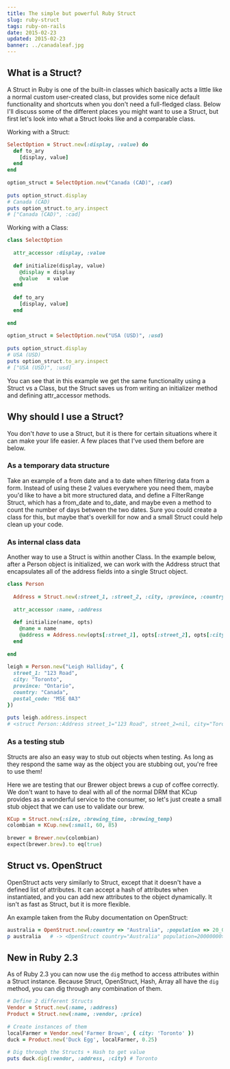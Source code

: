 ```yaml
---
title: The simple but powerful Ruby Struct
slug: ruby-struct
tags: ruby-on-rails
date: 2015-02-23
updated: 2015-02-23
banner: ../canadaleaf.jpg
---
```


## What is a Struct? 
 
A Struct in Ruby is one of the built-in classes which basically acts a little like a normal custom user-created class, but provides some nice default functionality and shortcuts when you don't need a full-fledged class. Below I'll discuss some of the different places you might want to use a Struct, but first let's look into what a Struct looks like and a comparable class. 
 
Working with a Struct: 
 
```ruby 
SelectOption = Struct.new(:display, :value) do 
  def to_ary 
    [display, value] 
  end 
end 
 
option_struct = SelectOption.new("Canada (CAD)", :cad) 
 
puts option_struct.display 
# Canada (CAD) 
puts option_struct.to_ary.inspect 
# ["Canada (CAD)", :cad] 
``` 
 
Working with a Class: 
 
```ruby 
class SelectOption 
 
  attr_accessor :display, :value 
 
  def initialize(display, value) 
    @display = display 
    @value   = value 
  end 
 
  def to_ary 
    [display, value] 
  end 
 
end 
 
option_struct = SelectOption.new("USA (USD)", :usd) 
 
puts option_struct.display 
# USA (USD) 
puts option_struct.to_ary.inspect 
# ["USA (USD)", :usd] 
``` 
 
You can see that in this example we get the same functionality using a Struct vs a Class, but the Struct saves us from writing an initializer method and defining attr_accessor methods. 
 
## Why should I use a Struct? 
 
You don't _have_ to use a Struct, but it is there for certain situations where it can make your life easier. A few places that I've used them before are below. 
 
### As a temporary data structure 
 
Take an example of a from date and a to date when filtering data from a form. Instead of using these 2 values everywhere you need them, maybe you'd like to have a bit more structured data, and define a FilterRange Struct, which has a from_date and to_date, and maybe even a method to count the number of days between the two dates. Sure you could create a class for this, but maybe that's overkill for now and a small Struct could help clean up your code. 
 
### As internal class data 
 
Another way to use a Struct is within another Class. In the example below, after a Person object is initialized, we can work with the Address struct that encapsulates all of the address fields into a single Struct object. 
 
```ruby 
class Person 
 
  Address = Struct.new(:street_1, :street_2, :city, :province, :country, :postal_code) 
 
  attr_accessor :name, :address 
 
  def initialize(name, opts) 
    @name = name 
    @address = Address.new(opts[:street_1], opts[:street_2], opts[:city], opts[:province], opts[:country], opts[:postal_code]) 
  end 
 
end 
 
leigh = Person.new("Leigh Halliday", { 
  street_1: "123 Road", 
  city: "Toronto", 
  province: "Ontario", 
  country: "Canada", 
  postal_code: "M5E 0A3" 
}) 
 
puts leigh.address.inspect 
# <struct Person::Address street_1="123 Road", street_2=nil, city="Toronto", province="Ontario", country="Canada", postal_code="M5E 0A3"> 
``` 
 
### As a testing stub 
 
Structs are also an easy way to stub out objects when testing. As long as they respond the same way as the object you are stubbing out, you're free to use them! 
 
Here we are testing that our Brewer object brews a cup of coffee correctly. We don't want to have to deal with all of the normal DRM that KCup provides as a wonderful service to the consumer, so let's just create a small stub object that we can use to validate our brew. 
 
```ruby 
KCup = Struct.new(:size, :brewing_time, :brewing_temp) 
colombian = KCup.new(:small, 60, 85) 
 
brewer = Brewer.new(colombian) 
expect(brewer.brew).to eq(true) 
``` 
 
## Struct vs. OpenStruct 
 
OpenStruct acts very similarly to Struct, except that it doesn't have a defined list of attributes. It can accept a hash of attributes when instantiated, and you can add new attributes to the object dynamically. It isn't as fast as Struct, but it is more flexible. 
 
An example taken from the Ruby documentation on OpenStruct: 
 
```ruby 
australia = OpenStruct.new(:country => "Australia", :population => 20_000_000) 
p australia   # -> <OpenStruct country="Australia" population=20000000> 
``` 
 
## New in Ruby 2.3 
 
As of Ruby 2.3 you can now use the `dig` method to access attributes within a Struct instance. Because Struct, OpenStruct, Hash, Array all have the `dig` method, you can dig through any combination of them. 
 
```ruby 
# Define 2 different Structs 
Vendor = Struct.new(:name, :address) 
Product = Struct.new(:name, :vendor, :price) 
 
# Create instances of them 
localFarmer = Vendor.new('Farmer Brown', { city: 'Toronto' }) 
duck = Product.new('Duck Egg', localFarmer, 0.25) 
 
# Dig through the Structs + Hash to get value 
puts duck.dig(:vendor, :address, :city) # Toronto 
```